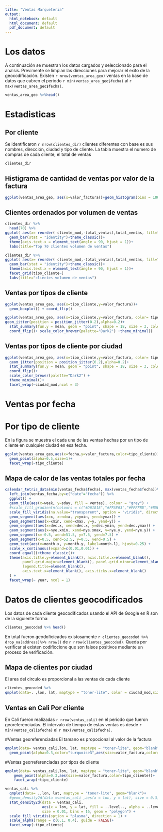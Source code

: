 ```yaml
---
title: "Ventas Marqueteria"
output:
  html_notebook: default
  html_document: default
  pdf_document: default
---
```


# Los datos

A continuación se muestran los datos cargados y seleccionado para el analsis. Previmente se limpian las direcciones para mejorar el exito de la geocodificación. Existen `r nrow(ventas_area_geo)` ventas en la base de datos que cubren el periodo `r min(ventas_area_geo$fecha)` al `r max(ventas_area_geo$fecha)`.
```r
ventas_area_geo %>%head()
```


# Estadisticas
## Por cliente
Se identificaron `r nrow(clientes_dir)` clientes diferentes con base es sus nombres, dirección, ciudad y tipo de cliente. La tabla muestra el numero de compras de cada cliente, el total de ventas 
```r
clientes_dir 
```


## Histigrama de cantidad de ventas por valor de la factura
```r
ggplot(ventas_area_geo, aes(x=valor_factura))+geom_histogram(bins = 100) 
```

## Clientes ordenados por volumen de ventas

```r
clientes_dir %>% 
  head(70) %>%
ggplot( aes(x= reorder( cliente_mod,-total_ventas),total_ventas, fill=tipo_cliente))+
  geom_bar(stat = "identity")+theme_classic()+
  theme(axis.text.x = element_text(angle = 90, hjust = 1))+
  labs(title="Top 70 clientes volumen de ventas")
```
```r
clientes_dir %>% 
ggplot( aes(x= reorder( cliente_mod,-total_ventas),total_ventas, fill=tipo_cliente))+
  geom_bar(stat = "identity")+theme_classic()+
  theme(axis.text.x = element_text(angle = 90, hjust = 1))+
  facet_grid(tipo_cliente~)
  labs(title="clientes volumen de ventas")
```


## Ventas por tipos de cliente
```r
ggplot(ventas_area_geo, aes(x=tipo_cliente,y=valor_factura))+
  geom_boxplot() + coord_flip() 
```

```r
ggplot(ventas_area_geo, aes(x=tipo_cliente,y=valor_factura, color= tipo_cliente))+
geom_jitter(position = position_jitter(0.2),alpha=0.2)+ 
  stat_summary(fun.y = mean, geom = "point", shape = 18, size = 3, color = "blue")+
  coord_flip()+ scale_color_brewer(palette="Dark2") +theme_minimal()
```


## Ventas por tipos de cliente por ciudad
```r
ggplot(ventas_area_geo, aes(x=tipo_cliente,y=valor_factura, color= tipo_cliente))+
  geom_jitter(position = position_jitter(0.2),alpha=0.2)+ 
  stat_summary(fun.y = mean, geom = "point", shape = 18, size = 3, color = "blue")+
  coord_flip()+ 
  scale_color_brewer(palette="Dark2") +
  theme_minimal()+
  facet_wrap(~ciudad_mod,ncol = 3)
```


# Ventas por fecha 
# Por tipo de cliente
En la figura se muestra el cada una de las ventas hechas por un tipo de cliente en cualquier ciudad en esa fecha.

```r
ggplot(ventas_area_geo,aes(x=fecha,y=valor_factura,color=tipo_cliente))+
  geom_point(alpha=0.5,size=1)+
  facet_wrap(~tipo_cliente)
```


## Mapa de calor de las ventas totales por fecha
```r
calendar_tetris_data(min(ventas_fecha$fecha), max(ventas_fecha$fecha))%>% 
  left_join(ventas_fecha,by=c("date"="fecha")) %>% 
  ggplot() + 
  geom_tile(aes(x=week, y=sday, fill = ventas), colour = "grey") + 
  #scale_fill_gradientn(colours = c("#D61818","#FFAE63","#FFFFBD","#B5E384"), na.value='transparent') +
  scale_fill_viridis(na.value="transparent", option = "viridis", direction = -1)+
  geom_segment(aes(x=x, xend=x, y=ymin, yend=ymax)) +                       # (a)
  geom_segment(aes(x=xmin, xend=xmax, y=y, yend=y)) +                       # (b)
  geom_segment(aes(x=dec.x, xend=dec.x, y=dec.ymin, yend=dec.ymax)) +       # (c)
  geom_segment(aes(x=nye.xmin, xend=nye.xmax, y=nye.y, yend=nye.y)) +       # (d)
  geom_segment(x=-0.5, xend=51.5, y=7.5, yend=7.5) +                        # put a line along the top
  geom_segment(x=0.5, xend=52.5, y=0.5, yend=0.5) +                         # put a line along the bottom
  geom_text(aes(x=month.x, y=month.y, label=month.l), hjust=0.25) +         # (e)
  scale_x_continuous(expand=c(0.01,0.01)) +                                 # remove excessive left+right padding 
  coord_equal()+theme_classic()+
  theme(axis.title.y=element_blank(), axis.title.x=element_blank(),         # remove axis titles
        panel.grid.major=element_blank(), panel.grid.minor=element_blank(), # remove gridlines 
        legend.title=element_blank(),                                       # remove legend title
        axis.text.x=element_blank(), axis.ticks.x=element_blank()           # remove x-axis labels and ticks
  ) + 
  facet_wrap(~ year, ncol = 1)
```

# Datos de clientes geocodificados 
Los datos de cada cliente geocodificados usando el API de Google en R son de la siguiente forma:
```r
clientes_geocoded %>% head()
```


En total fueron geodoficicados existosamente `r clientes_geocoded %>% drop_na(address)%>% nrow()` de `r nrow(clientes_geocoded)`. Queda por verificar si existen codificcione que son falsos positivos mediante un proceso de verificación.

## Mapa de clientes por ciudad
El area del circulo es proporcional a las ventas de cada cliente 
```r
clientes_geocoded %>% 
qmplot(data=. ,lon, lat, maptype = "toner-lite", color = ciudad_mod,size=total_ventas,)
```

## Ventas en Cali Por cliente
En Cali fueron realizadas `r nrow(ventas_cali)` en el periodo que fueron georeferenciadas. El intervalo de tiempo de estas ventas es desde `r min(ventas_cali$fecha)` al `r max(ventas_cali$fecha)`. 

#Ventas georeferenciadas
El tamano es propocional al valor de la factura
```r
qmplot(data= ventas_cali,lon, lat, maptype = "toner-lite", geom="blank") +
  geom_point(alpha=0.3,color="turquoise3",aes(size=valor_factura,color=tipo_cliente))
```

#Ventas georreferenciadas por tipos de cliente
```r
qmplot(data= ventas_cali,lon, lat, maptype = "toner-lite", geom="blank") +
    geom_point(alpha=0.3,aes(size=valor_factura,color=tipo_cliente))+
    facet_wrap(~tipo_cliente)
```

```r
ventas_cali %>% 
  qmplot(data= .,lon, lat, maptype = "toner-lite", geom="blank")+ 
  #geom_density2d(data =ventas_cali ,aes(x = lon, y = lat), size = 0.3) +
  stat_density2d(data = ventas_cali,  
                 aes(x = lon, y = lat, fill = ..level.., alpha = ..level..), 
                 size = 0.01, bins = 16, geom = "polygon") + 
  scale_fill_viridis(option = "plasma", direction = 1) + 
  scale_alpha(range = c(0.1, 0.4), guide = FALSE)+
  facet_wrap(~tipo_cliente)

```




